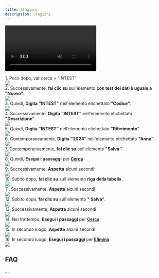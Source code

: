 ```yaml
---
title: Stagioni
description: Stagioni
---
```

<video src="/docs/assets/MTcyODY1NjM0NTIyNDAuNjgxNjAyMTA0OTQ3Njg2Ng==.webm"></video>


1\. Poco dopo, var cerca = "INTEST"  
![](https://img.icons8.com/plumpy/24/select-none.png)  
2\. Successivamente, **fai clic su** sull'elemento **con test dei dati è uguale a "Nuovo"**.  
![](https://img.icons8.com/plumpy/24/select-none.png)  
3\. Quindi, **Digita** **"INTEST"** nell'elemento etichettato **"Codice"**.  
![](https://img.icons8.com/plumpy/24/select-none.png)  
4\. Successivamente, **Digita** **"INTEST"** nell'elemento etichettato **"Descrizione"**.  
![](https://img.icons8.com/plumpy/24/select-none.png)  
5\. Quindi, **Digita** **"INTEST"** nell'elemento etichettato **"Riferimento"**.  
![](https://img.icons8.com/plumpy/24/select-none.png)  
6\. Contemporaneamente, **Digita** **"2024"** nell'elemento etichettato **"Anno"**.  
![](https://img.icons8.com/plumpy/24/select-none.png)  
7\. Contemporaneamente, **fai clic su** sull'elemento **"Salva "**.  
![](https://img.icons8.com/plumpy/24/select-none.png)  
8\. Quindi, **Esegui i passaggi** per **[Cerca](Cerca)**  
![](https://img.icons8.com/plumpy/24/select-none.png)  
9\. Successivamente, **Aspetta** alcuni secondi  
![](https://img.icons8.com/plumpy/24/select-none.png)  
10\. Subito dopo, **fai clic su** sull'elemento **riga della tabella** .  
![](https://img.icons8.com/plumpy/24/select-none.png)  
11\. Successivamente, **Aspetta** alcuni secondi  
![](https://img.icons8.com/plumpy/24/select-none.png)  
12\. Subito dopo, **fai clic su** sull'elemento **" Salva"**.  
![](https://img.icons8.com/plumpy/24/select-none.png)  
13\. Successivamente, **Aspetta** alcuni secondi  
![](https://img.icons8.com/plumpy/24/select-none.png)  
14\. Nel frattempo, **Esegui i passaggi** per **[Cerca](Cerca)**  
![](https://img.icons8.com/plumpy/24/select-none.png)  
15\. In secondo luogo, **Aspetta** alcuni secondi  
![](https://img.icons8.com/plumpy/24/select-none.png)  
16\. In secondo luogo, **Esegui i passaggi** per **[Elimina](Elimina)**  
![](https://img.icons8.com/plumpy/24/select-none.png)

FAQ
---

...
